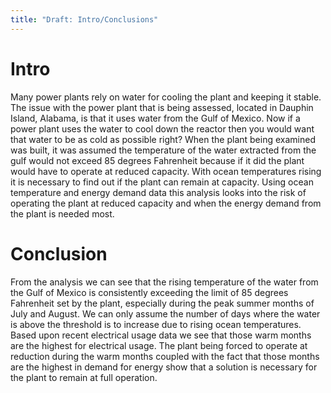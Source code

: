 ```yaml
---
title: "Draft: Intro/Conclusions"
---
```


# Intro

Many power plants rely on water for cooling the plant and keeping it stable. The issue with the power plant that is being assessed, located in Dauphin Island, Alabama, is that it uses water from the Gulf of Mexico. Now if a power plant uses the water to cool down the reactor then you would want that water to be as cold as possible right? When the plant being examined was built, it was assumed the temperature of the water extracted from the gulf would not exceed 85 degrees Fahrenheit because if it did the plant would have to operate at reduced capacity. With ocean temperatures rising it is necessary to find out if the plant can remain at capacity. Using ocean temperature and energy demand data this analysis looks into the risk of operating the plant at reduced capacity and when the energy demand from the plant is needed most.

# Conclusion

From the analysis we can see that the rising temperature of the water from the Gulf of Mexico is consistently exceeding the limit of 85 degrees Fahrenheit set by the plant, especially during the peak summer months of July and August. We can only assume the number of days where the water is above the threshold is to increase due to rising ocean temperatures. Based upon recent electrical usage data we see that those warm months are the highest for electrical usage. The plant being forced to operate at reduction during the warm months coupled with the fact that those months are the highest in demand for energy show that a solution is necessary for the plant to remain at full operation. 